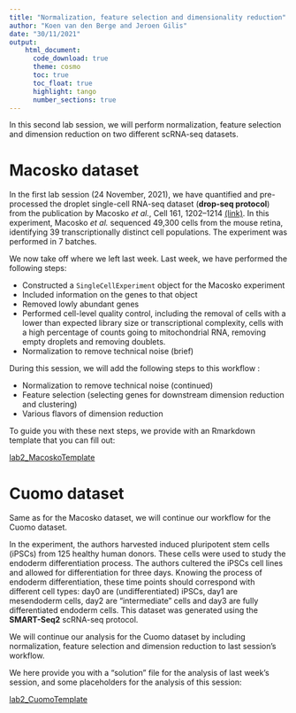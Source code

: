 ```yaml
---
title: "Normalization, feature selection and dimensionality reduction"
author: "Koen van den Berge and Jeroen Gilis"
date: "30/11/2021"
output:
    html_document:
      code_download: true    
      theme: cosmo
      toc: true
      toc_float: true
      highlight: tango
      number_sections: true
---
```


In this second lab session, we will perform normalization, feature selection and 
dimension reduction on two different scRNA-seq datasets.

# Macosko dataset

In the first lab session (24 November, 2021), we have quantified and 
pre-processed the droplet single-cell RNA-seq dataset (**drop-seq protocol**) 
from the publication by Macosko *et al.*, Cell 161, 1202–1214
[(link)](https://doi.org/10.1016/j.cell.2015.05.002). In this experiment, 
Macosko *et al.* sequenced 49,300 cells from the mouse retina, identifying 
39 transcriptionally distinct cell populations. The experiment was performed in
7 batches.

We now take off where we left last week. Last week, we have performed the 
following steps:

 - Constructed a `SingleCellExperiment` object for the Macosko experiment
 - Included information on the genes to that object
 - Removed lowly abundant genes
 - Performed cell-level quality control, including the removal of cells with
 a lower than expected library size or transcriptional complexity, cells with
 a high percentage of counts going to mitochondrial RNA, removing empty droplets
 and removing doublets.
 - Normalization to remove technical noise (brief)
 
 During this session, we will add the following steps to this workflow :
 
 - Normalization to remove technical noise (continued)
 - Feature selection (selecting genes for downstream dimension reduction and
 clustering)
 - Various flavors of dimension reduction
 
To guide you with these next steps, we provide with an Rmarkdown template
that you can fill out:

[lab2_MacoskoTemplate](./lab2_MacoskoTemplate.html)


# Cuomo dataset

Same as for the Macosko dataset, we will continue our workflow for the Cuomo
dataset. 

In the experiment, the authors harvested induced pluripotent stem cells (iPSCs)
from 125 healthy human donors. These cells were used to study the endoderm 
differentiation process. The authors cultered the iPSCs cell lines and allowed 
for differentiation for three days. Knowing the process of endoderm 
differentiation, these time points should correspond with different cell types: 
day0 are (undifferentiated) iPSCs, day1 are mesendoderm cells, day2
are "intermediate" cells and day3 are fully differentiated endoderm cells.
This dataset was generated using the **SMART-Seq2** scRNA-seq protocol.

We will continue our analysis for the Cuomo dataset by including normalization,
feature selection and dimension reduction to last session's workflow. 

We here provide you with a "solution" file for the analysis of last week's 
session, and some placeholders for the analysis of this session:

[lab2_CuomoTemplate](./lab2_CuomoTemplate.html)

